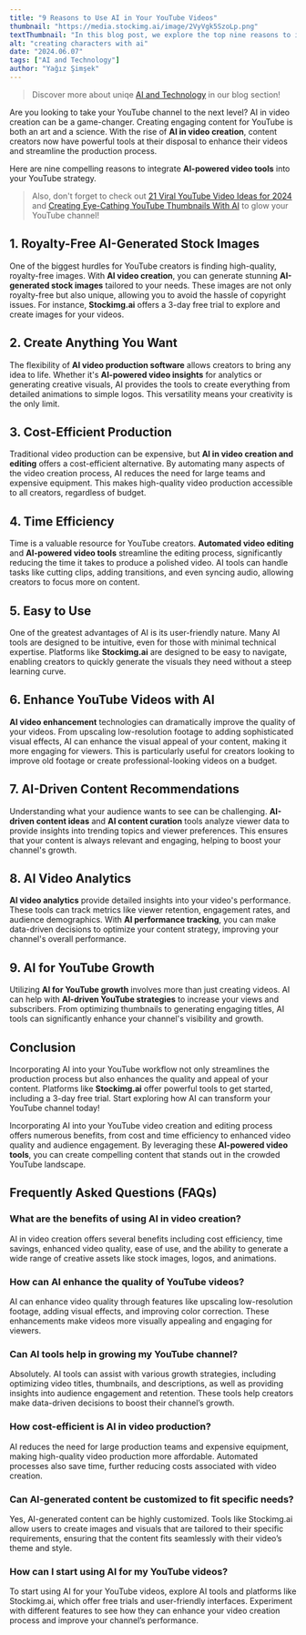 ```yaml
---
title: "9 Reasons to Use AI in Your YouTube Videos"
thumbnail: "https://media.stockimg.ai/image/2VyVgk5SzoLp.png"
textThumbnail: "In this blog post, we explore the top nine reasons to incorporate AI into your YouTube video creation process. From generating royalty-free stock images to enhancing video quality and optimizing content strategies, AI provides a suite of tools that make video production more efficient, cost-effective, and accessible."
alt: "creating characters with ai"
date: "2024.06.07"
tags: ["AI and Technology"]
author: "Yağız Şimşek"
---
```


<CustomImage
    src="https://media.stockimg.ai/image/2VyVgk5SzoLp.png"
    alt="an example character design"
/>

> Discover more about uniqe [AI and Technology](https://stockimg.ai/blog/ai-and-technology/) in our blog section!

Are you looking to take your YouTube channel to the next level? AI in video creation can be a game-changer. Creating engaging content for YouTube is both an art and a science. With the rise of **AI in video creation**, content creators now have powerful tools at their disposal to enhance their videos and streamline the production process. 

Here are nine compelling reasons to integrate **AI-powered video tools** into your YouTube strategy.

> Also, don't forget to check out [21 Viral YouTube Video Ideas for 2024](https://stockimg.ai/blog/content-ideas/21-viral-youtube-video-ideas) and [Creating Eye-Cathing YouTube Thumbnails With AI](https://stockimg.ai/blog/social-media/how-to-create-youtube-thumbnails) to glow your YouTube channel!


## 1. Royalty-Free AI-Generated Stock Images

One of the biggest hurdles for YouTube creators is finding high-quality, royalty-free images. With **AI video creation**, you can generate stunning **AI-generated stock images** tailored to your needs. These images are not only royalty-free but also unique, allowing you to avoid the hassle of copyright issues. For instance, **Stockimg.ai** offers a 3-day free trial to explore and create images for your videos.

## 2. Create Anything You Want

The flexibility of **AI video production software** allows creators to bring any idea to life. Whether it's **AI-powered video insights** for analytics or generating creative visuals, AI provides the tools to create everything from detailed animations to simple logos. This versatility means your creativity is the only limit.

## 3. Cost-Efficient Production

Traditional video production can be expensive, but **AI in video creation and editing** offers a cost-efficient alternative. By automating many aspects of the video creation process, AI reduces the need for large teams and expensive equipment. This makes high-quality video production accessible to all creators, regardless of budget.

## 4. Time Efficiency

Time is a valuable resource for YouTube creators. **Automated video editing** and **AI-powered video tools** streamline the editing process, significantly reducing the time it takes to produce a polished video. AI tools can handle tasks like cutting clips, adding transitions, and even syncing audio, allowing creators to focus more on content.

## 5. Easy to Use

One of the greatest advantages of AI is its user-friendly nature. Many AI tools are designed to be intuitive, even for those with minimal technical expertise. Platforms like **Stockimg.ai** are designed to be easy to navigate, enabling creators to quickly generate the visuals they need without a steep learning curve.

## 6. Enhance YouTube Videos with AI

**AI video enhancement** technologies can dramatically improve the quality of your videos. From upscaling low-resolution footage to adding sophisticated visual effects, AI can enhance the visual appeal of your content, making it more engaging for viewers. This is particularly useful for creators looking to improve old footage or create professional-looking videos on a budget.

## 7. AI-Driven Content Recommendations

Understanding what your audience wants to see can be challenging. **AI-driven content ideas** and **AI content curation** tools analyze viewer data to provide insights into trending topics and viewer preferences. This ensures that your content is always relevant and engaging, helping to boost your channel's growth.

## 8. AI Video Analytics

**AI video analytics** provide detailed insights into your video's performance. These tools can track metrics like viewer retention, engagement rates, and audience demographics. With **AI performance tracking**, you can make data-driven decisions to optimize your content strategy, improving your channel's overall performance.

## 9. AI for YouTube Growth

Utilizing **AI for YouTube growth** involves more than just creating videos. AI can help with **AI-driven YouTube strategies** to increase your views and subscribers. From optimizing thumbnails to generating engaging titles, AI tools can significantly enhance your channel's visibility and growth.

## Conclusion

Incorporating AI into your YouTube workflow not only streamlines the production process but also enhances the quality and appeal of your content. Platforms like **Stockimg.ai** offer powerful tools to get started, including a 3-day free trial. Start exploring how AI can transform your YouTube channel today!

Incorporating AI into your YouTube video creation and editing process offers numerous benefits, from cost and time efficiency to enhanced video quality and audience engagement. By leveraging these **AI-powered video tools**, you can create compelling content that stands out in the crowded YouTube landscape.

## Frequently Asked Questions (FAQs)

### What are the benefits of using AI in video creation?

AI in video creation offers several benefits including cost efficiency, time savings, enhanced video quality, ease of use, and the ability to generate a wide range of creative assets like stock images, logos, and animations.

### How can AI enhance the quality of YouTube videos?

AI can enhance video quality through features like upscaling low-resolution footage, adding visual effects, and improving color correction. These enhancements make videos more visually appealing and engaging for viewers.

### Can AI tools help in growing my YouTube channel?

Absolutely. AI tools can assist with various growth strategies, including optimizing video titles, thumbnails, and descriptions, as well as providing insights into audience engagement and retention. These tools help creators make data-driven decisions to boost their channel’s growth.

### How cost-efficient is AI in video production?

AI reduces the need for large production teams and expensive equipment, making high-quality video production more affordable. Automated processes also save time, further reducing costs associated with video creation.

### Can AI-generated content be customized to fit specific needs?

Yes, AI-generated content can be highly customized. Tools like Stockimg.ai allow users to create images and visuals that are tailored to their specific requirements, ensuring that the content fits seamlessly with their video’s theme and style.

### How can I start using AI for my YouTube videos?

To start using AI for your YouTube videos, explore AI tools and platforms like Stockimg.ai, which offer free trials and user-friendly interfaces. Experiment with different features to see how they can enhance your video creation process and improve your channel’s performance.